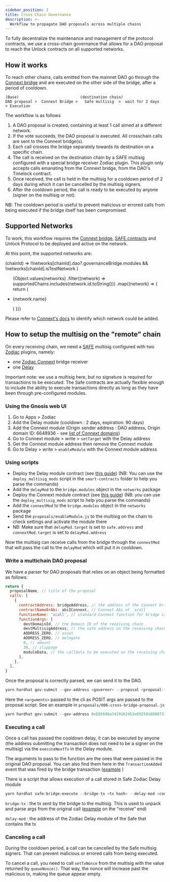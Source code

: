 ```yaml
---
sidebar_position: 2
title: Cross-Chain Governance
description: >-
  Workflow to propagate DAO proposals across multiple chains
---
```



To fully decentralize the maintenance and management of the protocol contracts, we use a cross-chain governance that allows for a DAO proposal to reach the Unlock contracts on all supported networks.

## How it works

To reach other chains, calls emitted from the mainnet DAO go through the [Connext bridge](https://www.connext.network/) and are executed on the other side of the bridge, after a period of cooldown.

```
(Base)                           (destination chain)
DAO proposal >  Connext Bridge >   Safe multisig  >  wait for 2 days   > Execution
```

The workflow is as follows

1. A DAO proposal is created, containing at least 1 call aimed at a different network.
2. If the vote succeeds, the DAO proposal is executed. All crosschain calls are sent to the Connext bridge(s).
3. Each call crosses the bridge separately towards its destination on a specific chain.
4. The call is received on the destination chain by a SAFE multisig configured with a special bridge receiver Zodiac plugin. This plugin only accepts calls emanating from the Connext bridge, from the DAO's Timelock contract.
5. Once received, the call is held in the multisig for a cooldown period of 2 days during which it can be cancelled by the multisig signers.
6. After the cooldown period, the call is ready to be executed by anyone (signer on the multisig or not).

NB: The cooldown period is useful to prevent malicious or errored calls from being executed if the bridge itself has been compromised.

## Supported Networks

To work, this workflow requires the [Connext bridge](https://bridge.connext.network/), [SAFE contracts](https://safe.global/) and Unlock Protocol to be deployed
and active on the network.

At this point, the supported networks are:

  (chainId) =>
    !!networks[chainId].dao?.governanceBridge.modules &&
    !networks[chainId].isTestNetwork
)

<ul>
  {Object.values(networks)
    .filter((network) => supportedChains.includes(network.id.toString()))
    .map((network) => {
      return (
        <li key={network.id}>
          <p>{network.name}</p>
        </li>
      )
    })}
</ul>

Please refer to [Connext's docs](https://docs.connext.network/resources/deployments) to identify which network could be added.

## How to setup the multisig on the "remote" chain

On every receiving chain, we need a [SAFE](https://safe.global/) multisig configured with two [Zodiac](https://zodiac.wiki/index.php/ZODIAC.WIKI) plugins, namely:

- one [Zodiac Connext](https://github.com/gnosis/zodiac-module-connext/) bridge receiver
- one [Delay](https://zodiac.wiki/index.php/Category:Delay_Modifier)

Important note: we use a multisig here, but no signature is required for transactions to be executed. The Safe contracts are actually flexible enough to include the ability to execute transactions directly as long as they have been through pre-configured modules.

### Using the Gnosis web UI

1. Go to Apps > Zodiac
2. Add the Delay module (cooldown : 2 days, expiration: 90 days)
3. Add the Connext module (Origin sender address : DAO address, Origin domain ID: 6648936 - see [list of Connext domains](https://docs.connext.network/resources/deployments#ethereum))
4. Go to Connext module > write > `setTarget` with the Delay address
5. Get the Connext module address then remove the Connext module
6. Go to Delay > write > `enableModule` with the Connext module address

### Using scripts

- Deploy the Delay module contract (see [this guide](https://github.com/gnosis/zodiac-modifier-delay/blob/main/docs/setup_guide.md))
  (NB: You can use the `deploy_multisig_mods` script in the `smart-contracts` folder to help you parse the commands)
- Add the `delayMod` to the `bridge.modules` object in the `networks` package
- Deploy the Connext module contract (see [this guide](https://github.com/gnosis/zodiac-modifier-delay/blob/main/docs/setup_guide.md)) (NB: you can use the `deploy_multisig_mods` script to help you parse the commands)
- Add the `connextMod` to the `bridge.modules` object in the `networks` package
- Send the `proposals/enableModule.js` to the multisig on the chain to check settings and activate the module there
- NB: Make sure that `delayMod.target` is set to `safe.address` and `connextMod.target` is set to `delayMod.address`

Now the multisig can receive calls from the bridge through the `connextMod` that will pass the call to the `delayMod` which will put it in cooldown.

### Write a multichain DAO proposal

We have a parser for DAO proposals that relies on an object being formatted as follows:

```jsx
return {
  proposalName, // title of the proposal
  calls: [
    {
      contractAddress: bridgeAddress, // the address of the Connext bridge
      contractNameOrAbi: abiIConnext, // Connext Abi of `xcall`
      functionName: 'xcall', // standard Connext function for bridge call
      functionArgs: [
        destDomainId, // the Domain ID of the receiving chain
        destMultisigAddress, // the safe address on the receiving chain
        ADDRESS_ZERO, // asset
        ADDRESS_ZERO, // delegate
        0, // amount
        30, // slippage
        moduleData, // the calldata to be executed on the receiving chain
      ],
    },
  ],
}
```

Once the proposal is correctly parsed, we can send it to the DAO.

```jsx
yarn hardhat gov:submit --gov-address <governor> --proposal <proposal-filepath> --network gnosis <arguments>
```

Here the `<arguments>` passed to the cli as POSIT args are passed to the proposal script. See an example in `proposals/006-cross-bridge-proposal.js`

```jsx
yarn hardhat gov:submit --gov-address 0xE85696a3419162452e6925816D8073374e4190b7 --proposal proposals/006-cross-bridge-proposal.js --network gnosis 137 0xfa2709Aa98F051c4190d70dE38F7c7A330c60ab7 0x2411336105D4451713d23B5156038A48569EcE3a
```

### Executing a call

Once a call has passed the cooldown delay, it can be executed by anyone (the address submitting the transaction does not need to be a signer on the multisig) via the `executeNextTx` in the Delay module.

The arguments to pass to the function are the ones that were passed in the original DAO proposal. You can also find them here in the `TransactionAdded` event that was fired by the bridge transaction ([example](https://polygonscan.com/tx/0xc7bb22753a6c9fccb9c389cd2c3108361f6ed9d3e069134844842d63cdd24ca9#eventlog) )

There is a script that allows execution of a call stored in Safe Zodiac Delay module

```jsx
yarn hardhat safe:bridge:execute --bridge-tx <tx hash> --delay-mod <contract address> --network <network name>
```

`bridge-tx` : the tx sent by the bridge to the multisig. This is used to unpack and parse args from the original call ([example](https://connextscan.io/tx/0xb24ccc8a014be54acfe764f86c04ca9ec7669a8aaafb38610b1cc029a37379a2) on the “receive” end)

`delay-mod` : the address of the Zodiac Delay module of the Safe that contains the tx

### Canceling a call

During the cooldown period, a call can be cancelled by the Safe multisig signers. That can prevent malicious or errored calls from being executed.

To cancel a call, you need to call `setTxNonce` from the multisig with the value returned by `queueNonce()`. That way, the nonce will increase past the malicious tx, making the queue appear empty.
